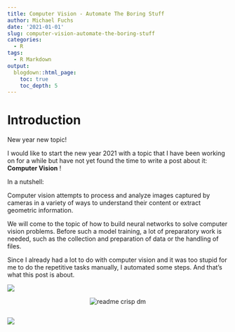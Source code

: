 ```yaml
---
title: Computer Vision - Automate The Boring Stuff
author: Michael Fuchs
date: '2021-01-01'
slug: computer-vision-automate-the-boring-stuff
categories:
  - R
tags:
  - R Markdown
output:
  blogdown::html_page:
    toc: true
    toc_depth: 5
---
```



# Introduction

New year new topic!

I would like to start the new year 2021 with a topic that I have been working on for a while but have not yet found the time to write a post about it: **Computer Vision** !

In a nutshell:

Computer vision attempts to process and analyze images captured by cameras in a variety of ways to understand their content or extract geometric information.

We will come to the topic of how to build neural networks to solve computer vision problems. Before such a model training, a lot of preparatory work is needed, such as the collection and preparation of data or the handling of files.

Since I already had a lot to do with computer vision and it was too stupid for me to do the repetitive tasks manually, I automated some steps. And that's what this post is about. 


![](https://media.giphy.com/media/vFKqnCdLPNOKc/giphy.gif)





<p align="center">
  <img src="https://media.giphy.com/media/vFKqnCdLPNOKc/giphy.gif?raw=true" alt="readme crisp dm"/>
</p>




```r

```

![](/post/2021-01-01-computer-vision-automate-the-boring-stuff_files/p103p.png)



